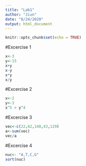 ```yaml
---
title: "Lab1"
author: "Jiun"
date: "8/24/2020"
output: html_document
---
```


```r
knitr::opts_chunk$set(echo = TRUE)
```

#Excercise 1
```r
x<-3
y<-15
x+y
x-y
x*y
x/y
```
#Excercise 2
```r
x<-2
y<-3
x^5 > y^4
```
#Excercise 3
```r
vec<-c(22,62,148,43,129)
a<-sum(vec)
vec/a
```
#Excercise 4
```r
nuc<- "A,T,C,G"
sort(nuc)
```